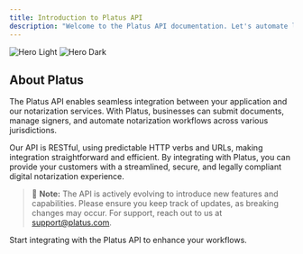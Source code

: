 ```yaml
---
title: Introduction to Platus API
description: "Welcome to the Platus API documentation. Let's automate legal for your business."
---
```


<img
  className="block dark:hidden"
  src="/images/hero-light.svg"
  alt="Hero Light"
/>
<img
  className="hidden dark:block"
  src="/images/hero-dark.svg"
  alt="Hero Dark"
/>

## About Platus

The Platus API enables seamless integration between your application and our notarization services. With Platus, businesses can submit documents, manage signers, and automate notarization workflows across various jurisdictions.

Our API is RESTful, using predictable HTTP verbs and URLs, making integration straightforward and efficient. By integrating with Platus, you can provide your customers with a streamlined, secure, and legally compliant digital notarization experience.

> 🔨 **Note:** The API is actively evolving to introduce new features and capabilities. Please ensure you keep track of updates, as breaking changes may occur. For support, reach out to us at [support@platus.com](mailto:team@platus.com).

<CardGroup cols={1}>
  <Card
    title="Get Started with API"
    icon="rocket"
    href="/quickstart"
  >
    Start integrating with the Platus API to enhance your workflows.
  </Card>
</CardGroup>
